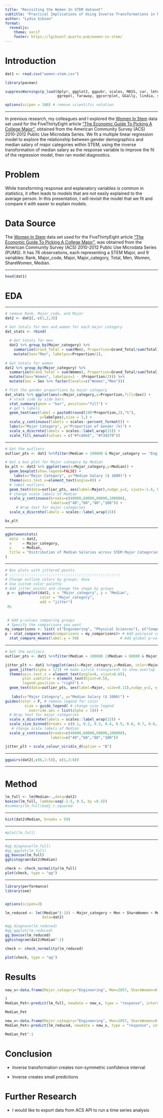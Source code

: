 ```yaml
---
title: "Revisiting the Women In STEM dataset"
subtitle: "Practical Implications of Using Inverse Transformations in Multiple Linear Regression"
author: "Lydia Gibson"
format: 
  revealjs:
    theme: serif
    footer: https://lgibson7.quarto.pub/women-in-stem/
---
```



# Introduction


```r
dat1 <- read.csv("women-stem.csv")

library(pacman)

suppressWarnings(p_load(dplyr, ggplot2, ggpubr, scales, MASS, car, lmtest, 
                        ggrepel, faraway, ggcorrplot, GGally, lindia, see, performance, qqplotr, ggstatsplot, rstantools, PMCMRplus))

options(scipen = 100) # remove scientific notation
```


---

In previous research, my colleagues and I explored the [Women In Stem](https://github.com/fivethirtyeight/data/blob/master/college-majors/women-stem.csv) data set used for the FiveThirtyEight article ["The Economic Guide To Picking A College Major"](https://fivethirtyeight.com/features/the-economic-guide-to-picking-a-college-major/), obtained from the American Community Survey (ACS) 2010-2012 Public Use Microdata Series. We fit a multiple linear regression model to explore the relationship between gender demographics and median salary of major categories within STEM, using the inverse transformation of median salary as the response variable to improve the fit of the regression model, then ran model diagnostics. 

# Problem

While transforming response and explanatory variables is common in statistics, it often leads to models that are not easily explained to the average person. In this presentation, I will revisit the model that we fit and compare it with easier to explain models.

# Data Source
  
The [Women In Stem](https://github.com/fivethirtyeight/data/blob/master/college-majors/women-stem.csv) data set used for the FiveThirtyEight article ["The Economic Guide To Picking A College Major"](https://fivethirtyeight.com/features/the-economic-guide-to-picking-a-college-major/), was obtained from the American Community Survey (ACS) 2010-2012 Public Use Microdata Series (PUMS). It has 76 observations, each representing a STEM Major, and 9 variables: Rank, Major_code, Major,	Major_category,	Total,	Men,	Women,	ShareWomen, Median. 

---

```r
head(dat1)
```


# EDA

---


```r

# remove Rank, Major_code, and Major
dat2 <- dat1[,-c(1,2,3)] 

# Get totals for men and women for each major category
dat_stats <- rbind(
  
  # Get totals for men
  dat2 %>% group_by(Major_category) %>%
    summarize(Grand_Total = sum(Men), Proportion=Grand_Total/sum(Total)) %>%
    mutate(Sex="Men", labelpos=Proportion/2),
  
# Get totals for women
dat2 %>% group_by(Major_category) %>%
  summarize(Grand_Total = sum(Women), Proportion=Grand_Total/sum(Total)) %>%
  mutate(Sex="Women", labelpos=1 - (Proportion/2))) %>% 
  mutate(Sex = Sex %>% factor(levels=c("Women","Men")))

# Plot the gender proportions by major category
dat_stats %>% ggplot(aes(x=Major_category,y=Proportion,fill=Sex)) +
  # stack side by side bars
  stat_summary(geom = "bar", position="fill") +
  # get % labels
  geom_text(aes(label = paste0(round(100*Proportion,2),"%"), 
                y=labelpos),size = 3,) +
  scale_y_continuous(labels = scales::percent_format()) + 
  labs(x="Major Category", y="Proportion of Gender (%)") +
  scale_x_discrete(labels = scales::label_wrap(15)) +
  scale_fill_manual(values = c("#fcdde5", "#73d1f9"))


```

---

```r
  
# Get the outliers
outlier_pts <- dat1 %>%filter(Median > 100000 & Major_category == "Engineering" | (Median > 60000 & Major_category == "Physical Sciences"))

# Get a box plot for Major category by Median
bx_plt <- dat2 %>% ggplot(aes(x=Major_category,y=Median)) + 
  geom_boxplot(show.legend=FALSE) +
    labs(x="Major Category", y="Median Salary ($ 1000)") + 
  theme(axis.text.x=element_text(angle=0)) + 
  # label outliers
  geom_text(data=outlier_pts, aes(label=Major),nudge_y=2, vjust=-1.6, hjust=0.7, color = "Black", size= 2) + 
  # change scale labels of Median
  scale_y_continuous(breaks=c(40000,60000,80000,100000), 
                     labels=c("40","60","80","100")) +
     # Wrap text for major categories
  scale_x_discrete(labels = scales::label_wrap(15))

bx_plt

```


---

```r
ggbetweenstats(
  data  = dat2,
  x     = Major_category,
  y     = Median,
  title = "Distribution of Median Salaries across STEM Major Categories"
)
```


---

```r


# Box plots with jittered points
# :::::::::::::::::::::::::::::::::::::::::::::::::::
# Change outline colors by groups: dose
# Use custom color palette
# Add jitter points and change the shape by groups
 p <- ggboxplot(dat2, x = "Major_category", y = "Median",
                color = "Major_category", 
                add = "jitter")
 #p
 
  
 # Add p-values comparing groups
 # Specify the comparisons you want
my_comparisons <- list( c("Engineering", "Physical Sciences"), c("Computers & Mathematics", "Physical Sciences"), c("Health", "Biology & Life Science") )
p + stat_compare_means(comparisons = my_comparisons)+ # Add pairwise comparisons p-value
  stat_compare_means(label.y = 50)                   # Add global p-value
```


---

```r

# Get the outliers
outlier_pts <- dat1 %>%filter(Median > 100000 |(Median > 60000 & Major_category == "Physical Sciences"))

jitter_plt <- dat1 %>%ggplot(aes(x=Major_category,y=Median, color=Major_category, size=ShareWomen)) +
  geom_jitter(alpha = 1/2) +# make circle transparent to show overlap
  theme(axis.text.x = element_text(angle=0, vjust=0.65),
        plot.subtitle = element_text(hjust=0.5),
        legend.position = "right") +
  geom_text(data=outlier_pts, aes(label=Major, size=0.11),nudge_y=2, vjust=-1.6, hjust=0.7, color = "black") + # label outliers
  
   labs(x="Major Category", y="Median Salary ($ 1000)") +
guides(color = F, # remove legend for color
         size = guide_legend( # change size legend
           override.aes = list(alpha = 1))) +
  # Wrap text for major categories
  scale_x_discrete(labels = scales::label_wrap(15)) +
  scale_size_binned(breaks = c(0.1, 0.2, 0.3, 0.4, 0.5, 0.6, 0.7, 0.8, 0.9, 1.0)) +
   # change scale labels of Median
  scale_y_continuous(breaks=c(40000,60000,80000,100000),
                     labels=c("40","60","80","100")) 

jitter_plt + scale_colour_viridis_d(option = "B")

```

---

```r
ggpairs(dat2[,c(6,1:5)], c(1,3:6))


```

---

# Method


```r
lm_full <- lm(Median~.,data=dat2)
boxcox(lm_full, lambda=seq(-2.5, 0.5, by =0.5))
#summary(lm_full)$adj.r.squared
```


---

```r
hist(dat2$Median, breaks = 50)
```


----

```r
#plot(lm_full)
```



-----

```r
#gg_diagnose(lm_full)
#gg_qqplot(lm_full)
gg_boxcox(lm_full)
gghistogram(dat2$Median)

check <- check_normality(lm_full)
plot(check, type = "qq")
```


----




```r
library(performance)
library(see)


options(scipen=3)

lm_reduced <- lm((Median^(-1)) ~ Major_category + Men + ShareWomen + Men*ShareWomen,
                 data=dat2)

#gg_diagnose(lm_reduced)
#gg_qqplot(lm_reduced)
gg_boxcox(lm_reduced)
gghistogram(dat2$Median^-1)

check <- check_normality(lm_reduced)

plot(check, type = "qq")
```

# Results




```r
new_x<-data.frame(Major_category="Engineering", Men=2057, ShareWomen=0.12056434, Total=2339, Women=282

)
Median_Pet<-predict(lm_full, newdata = new_x, type = "response", interval = "prediction")

Median_Pet
```

```r
new_x<-data.frame(Major_category="Engineering", Men=2057, ShareWomen=0.12056434)
Median_Pet<-predict(lm_reduced, newdata = new_x, type = "response", interval = "prediction")

Median_Pet^-1
```


# Conclusion

- Inverse transformation creates non-symmetric confidence interval

- Inverse creates small predictions

# Further Research

- I would like to export data from ACS API to run a time series analysis
